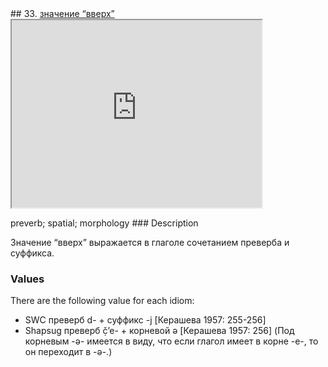 ## 33. <a href =  'https://agricolamz.github.io/The_Circassian_Isoglosses_Database/33.html'>значение "вверх"</a><div class='box'><iframe src='https://agricolamz.github.io/The_Circassian_Isoglosses_Database/33.html' width = '400px' height = '300px'></iframe></div>preverb; spatial; morphology
### Description

Значение "вверх" выражается в глаголе сочетанием преверба и суффикса.

### Values
There are the following value for each idiom:

* SWC  преверб d- + суффикс -j [Керашева 1957: 255-256] 
* Shapsug  преверб č̣’e- + корневой ə [Керашева 1957: 256] (Под корневым -ə- имеется в виду, что если глагол имеет в корне -e-, то он переходит в -ə-.)

